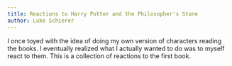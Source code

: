 ```yaml
---
title: Reactions to Harry Potter and the Philosopher's Stone
author: Luke Schierer
---
```


I once toyed with the idea of doing my own version of characters reading the books.  I eventually realized what I actually wanted to do was to myself react to them. This is a collection of reactions to the first book. 


<DirectoryList recurse="false"/>
